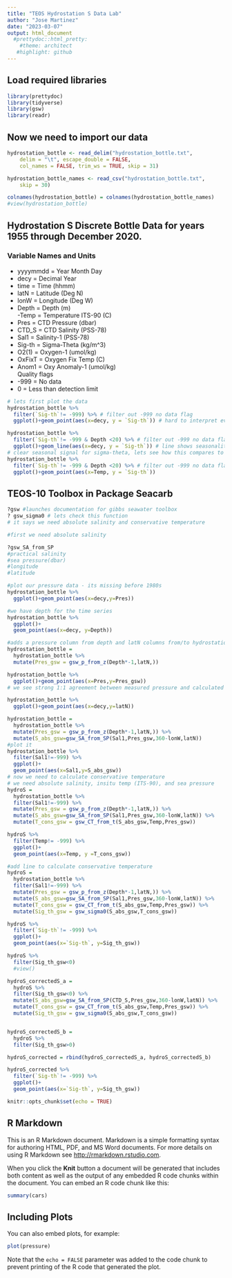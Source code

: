 ```yaml
---
title: "TEOS Hydrostation S Data Lab"
author: "Jose Martinez"
date: "2023-03-07"
output: html_document
  #prettydoc::html_pretty:
    #theme: architect
   #highlight: github
---
```


## Load required libraries
```r
library(prettydoc)
library(tidyverse)
library(gsw)
library(readr)
```

## Now we need to import our data
```r
hydrostation_bottle <- read_delim("hydrostation_bottle.txt", 
    delim = "\t", escape_double = FALSE, 
    col_names = FALSE, trim_ws = TRUE, skip = 31)

hydrostation_bottle_names <- read_csv("hydrostation_bottle.txt", 
    skip = 30)

colnames(hydrostation_bottle) = colnames(hydrostation_bottle_names)
#view(hydrostation_bottle)
```

## Hydrostation S Discrete Bottle Data for years 1955 through December 2020.

### Variable Names and Units

- yyyymmdd = Year Month Day   
- decy   = Decimal Year     
- time   = Time (hhmm)      
- latN   = Latitude (Deg N) 
- lonW   = Longitude (Deg W)
- Depth  = Depth (m)                  
-Temp   = Temperature ITS-90 (C) 
- Pres   = CTD Pressure (dbar)   
- CTD_S  = CTD Salinity (PSS-78)      
- Sal1   = Salinity-1 (PSS-78)        
- Sig-th = Sigma-Theta (kg/m^3)       
- O2(1)  = Oxygen-1 (umol/kg)          
- OxFixT = Oxygen Fix Temp (C)        
- Anom1  = Oxy Anomaly-1 (umol/kg)    
Quality flags
- -999  = No data
- 0 = Less than detection limit
```r
# lets first plot the data
hydrostation_bottle %>% 
  filter(`Sig-th`!= -999) %>% # filter out -999 no data flag
  ggplot()+geom_point(aes(x=decy, y = `Sig-th`)) # hard to interpret even w no -999s

hydrostation_bottle %>% 
  filter(`Sig-th`!= -999 & Depth <20) %>% # filter out -999 no data flag and by upper 20m
  ggplot()+geom_line(aes(x=decy, y = `Sig-th`)) # line shows seasonality 
# clear seasonal signal for sigma-theta, lets see how this compares to temp
hydrostation_bottle %>% 
  filter(`Sig-th`!= -999 & Depth <20) %>% # filter out -999 no data flag and by upper 20m
  ggplot()+geom_point(aes(x=Temp, y = `Sig-th`))
```


## TEOS-10 Toolbox in Package Seacarb

```r
?gsw #launches documentation for gibbs seawater toolbox
? gsw_sigma0 # lets check this function 
# it says we need absolute salinity and conservative temperature

#first we need absolute salinity

?gsw_SA_from_SP
#practical salinity
#sea pressure(dbar)
#longitude
#latitude

#plot our pressure data - its missing before 1980s
hydrostation_bottle %>% 
  ggplot()+geom_point(aes(x=decy,y=Pres))

#we have depth for the time series
hydrostation_bottle %>% 
  ggplot()+
  geom_point(aes(x=decy, y=Depth))

#adds a pressure column from depth and latN columns from/to hydrostation bottle
hydrostation_bottle = 
  hydrostation_bottle %>% 
  mutate(Pres_gsw = gsw_p_from_z(Depth*-1,latN,))

hydrostation_bottle %>% 
  ggplot()+geom_point(aes(x=Pres,y=Pres_gsw))
# we see strong 1:1 agreement between measured pressure and calculated pressure

hydrostation_bottle %>% 
  ggplot()+geom_point(aes(x=decy,y=latN))

hydrostation_bottle = 
  hydrostation_bottle %>% 
  mutate(Pres_gsw = gsw_p_from_z(Depth*-1,latN,)) %>% 
  mutate(S_abs_gsw=gsw_SA_from_SP(Sal1,Pres_gsw,360-lonW,latN))
#plot it
hydrostation_bottle %>% 
  filter(Sal1!=-999) %>% 
  ggplot()+
  geom_point(aes(x=Sal1,y=S_abs_gsw))
# now we need to calculate conservative temperature
# we need absolute salinity, insitu temp (ITS-90), and sea pressure
hydroS =
  hydrostation_bottle %>% 
  filter(Sal1!=-999) %>%
  mutate(Pres_gsw = gsw_p_from_z(Depth*-1,latN,)) %>% 
  mutate(S_abs_gsw=gsw_SA_from_SP(Sal1,Pres_gsw,360-lonW,latN)) %>% 
  mutate(T_cons_gsw = gsw_CT_from_t(S_abs_gsw,Temp,Pres_gsw))

hydroS %>% 
  filter(Temp!= -999) %>% 
  ggplot()+
  geom_point(aes(x=Temp, y =T_cons_gsw))

#add line to calculate conservative temperature
hydroS =
  hydrostation_bottle %>% 
  filter(Sal1!=-999) %>%
  mutate(Pres_gsw = gsw_p_from_z(Depth*-1,latN,)) %>% 
  mutate(S_abs_gsw=gsw_SA_from_SP(Sal1,Pres_gsw,360-lonW,latN)) %>% 
  mutate(T_cons_gsw = gsw_CT_from_t(S_abs_gsw,Temp,Pres_gsw)) %>% 
  mutate(Sig_th_gsw = gsw_sigma0(S_abs_gsw,T_cons_gsw))

hydroS %>% 
  filter(`Sig-th`!= -999) %>% 
  ggplot()+
  geom_point(aes(x=`Sig-th`, y=Sig_th_gsw))

hydroS %>% 
  filter(Sig_th_gsw<0)
  #view()

hydroS_correctedS_a =
  hydroS %>% 
  filter(Sig_th_gsw<0) %>%
  mutate(S_abs_gsw=gsw_SA_from_SP(CTD_S,Pres_gsw,360-lonW,latN)) %>% 
  mutate(T_cons_gsw = gsw_CT_from_t(S_abs_gsw,Temp,Pres_gsw)) %>% 
  mutate(Sig_th_gsw = gsw_sigma0(S_abs_gsw,T_cons_gsw)) 


hydroS_correctedS_b =
  hydroS %>% 
  filter(Sig_th_gsw>0)

hydroS_corrected = rbind(hydroS_correctedS_a, hydroS_correctedS_b)

hydroS_corrected %>% 
  filter(`Sig-th`!= -999) %>% 
  ggplot()+
  geom_point(aes(x=`Sig-th`, y=Sig_th_gsw))
```

```r
knitr::opts_chunk$set(echo = TRUE)
```

## R Markdown

This is an R Markdown document. Markdown is a simple formatting syntax for authoring HTML, PDF, and MS Word documents. For more details on using R Markdown see <http://rmarkdown.rstudio.com>.

When you click the **Knit** button a document will be generated that includes both content as well as the output of any embedded R code chunks within the document. You can embed an R code chunk like this:

```r
summary(cars)
```

## Including Plots

You can also embed plots, for example:

```r
plot(pressure)
```

Note that the `echo = FALSE` parameter was added to the code chunk to prevent printing of the R code that generated the plot.
